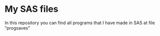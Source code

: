 # My SAS files

In this repository you can find all programs that I have made in SAS at file "progsaves" 
